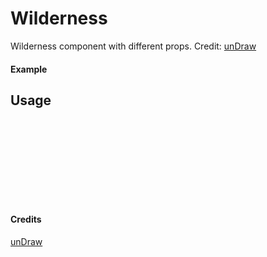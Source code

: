 
<Meta of={Wilderness} title="unDraw/Wilderness" />

# Wilderness

Wilderness component with different props.
Credit: [unDraw](https://undraw.co/illustrations)

#### Example

<Canvas of={Wilderness.Primary} />

## Usage

```ts
import { Wilderness } from "yadl-ui";

const Example = () => {
  return (
      <Wilderness />
  );
};

export default Example;
```

#### Credits
[unDraw](https://undraw.co/illustrations)
